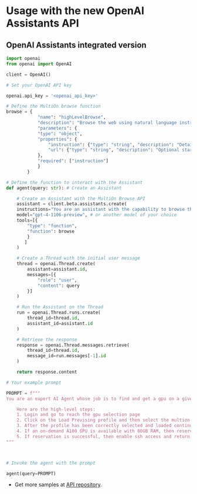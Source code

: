 # Usage with the new OpenAI Assistants API


## OpenAI Assistants integrated version

```python copy
import openai
from openai import OpenAI

client = OpenAI()

# Set your OpenAI API key

openai.api_key = '<openai_api_key>'

# Define the MultiOn browse function
browse = {
            "name": "highLevelBrowse",
            "description": "Browse the web using natural language instructions. This tool enables control over web browsers to fetch and interact with web content.",
            "parameters": {
            "type": "object",
            "properties": {
                "instruction": {"type": "string", "description": "Detailed natural language instruction for browsing."},
                "url": {"type": "string", "description": "Optional starting URL for the browsing session."}
            },
            "required": ["instruction"]
            }
        }

# Define the function to interact with the Assistant
def agent(query: str): # Create an Assistant

    # Create an Assistant with the MultiOn Browse API
    assistant = client.beta.assistants.create(
    instructions="You are an assistant with the capability to browse the web. Use the MultiOn browser to assist users in fetching and interacting with web content.",
    model="gpt-4-1106-preview", # or another model of your choice
    tools=[{
        "type": "function",
        "function": browse
        }
       ]
    )

    # Create a Thread with the initial user message
    thread = openai.Thread.create(
        assistant=assistant.id,
        messages=[{
            "role": "user",
            "content": query
        }]
    )

    # Run the Assistant on the Thread
    run = openai.Thread.runs.create(
        thread_id=thread.id,
        assistant_id=assistant.id
    )

    # Retrieve the response
    response = openai.Thread.messages.retrieve(
        thread_id=thread.id,
        message_id=run.messages[-1].id
    )

    return response.content

# Your example prompt

PROMPT = f"""
You are an expert AI Agent whose job is to find and get a gpu on a given service HYPERSTACK (https://www.hyperstack.cloud). Pass in the full detailed instructions exactly as below to MultiOn for browsing.

    Here are the high-level steps:
    1. Login and go to reach the gpu selection page
    2. Click on the Load Provising profile and then select the multion-profile and load it
    3. After the profile has been correctly selected and loaded continue
    4. If an on-demand A100 GPU is available with 80GB RAM, then reserve it
    5. If reservation is successful, then enable ssh access and return public ip to access the machine
"""



# Invoke the agent with the prompt

agent(query=PROMPT)
```

- Get more samples at [API repository](https://github.com/MULTI-ON/api).
